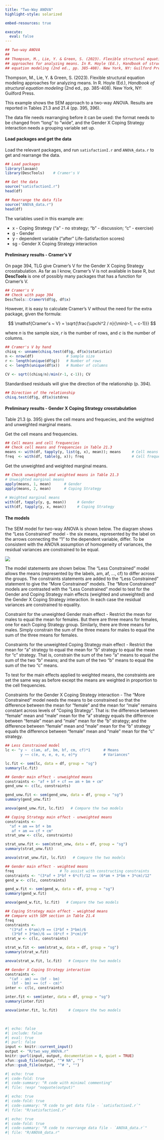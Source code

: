 ```yaml
---
title: "Two-Way ANOVA"
highlight-style: solarized

embed-resources: true

execute:
  eval: false
---
```


```{=html}
<style>
.math.display .MathJax {
  font-size: 95% !important;
}
</style>
```

```r
## Two-way ANOVA
##
## Thompson, M., Lie, Y. & Green, S. (2023). Flexible structural equation modeling
## approaches for analyzing means. In R. Hoyle (Ed.), Handbook of structural
## equation modeling (2nd ed., pp. 385-408). New York, NY: Guilford Press.
```

Thompson, M., Lie, Y. & Green, S. (2023). Flexible structural equation modeling approaches for analyzing means. In R. Hoyle (Ed.), *Handbook of structural equation modeling* (2nd ed., pp. 385-408). New York, NY: Guilford Press.


This example shows the SEM approach to a two-way ANOVA. Results are reported in Tables 21.3 and 21.4 (pp. 395, 396).

The data file needs rearranging before it can be used: the format needs to be changed from "long" to "wide", and the Gender X Coping Strategy interaction needs a grouping variable set up.


#### Load packages and get the data

Load the relevant packages, and run `satisfactionI.r` and `ANOVA_data.r` to get and rearrange the data.

```r
## Load packages
library(lavaan)
library(DescTools)    # Cramer's V

## Get the data
source("satisfactionI.r")
head(df)

## Rearrange the data file
source("ANOVA_data.r")
head(df)
```

The variables used in this example are:

 - x - Coping Strategy ("a" - no strategy; "b" - discussion; "c" - exercise)
 - g - Gender
 - y - dependent variable ("after" Life-Satisfaction scores)
 - sg - Gender X Coping Strategy interaction


#### Preliminary results - Cramer's V

On page 394, TLG give Cramer's V for the Gender X Coping Strategy crosstabulation. As far as I know, Cramer's V is not available in base R, but **DescTools** is one of possibly many packages that has a function for Cramer's V.

```r
## Cramer's V
## Check with page 394
DescTools::CramerV(df$g, df$x)
```

However, it is easy to calculate Cramer's V without the need for the extra package, given the formula:

$$
 \mathsf{Cramer's ~ V} = \sqrt{\frac{\upchi^2 / n}{\min(r-1, ~ c-1)}}
$$

where $n$ is the sample size, $r$ is the number of rows, and $c$ is the number of columns.

```r
## Cramer's V by hand
chisq <- unname(chisq.test(df$g, df$x)$statistic)
n <- nrow(df)               # Sample size
r <- length(unique(df$g))   # Number of rows
c <- length(unique(df$x))   # Number of columns

CV <- sqrt((chisq/n)/min(r-1, c-1)); CV
```

Standardised residuals will give the direction of the relationship (p. 394).

```r
## Direction of the relationship
chisq.test(df$g, df$x)$stdres
```


#### Preliminary results - Gender X Coping Strategy crosstabulation

Table 21.3 (p. 395) gives the cell means and frequecies, and the weighted and unweighted marginal means.

Get the cell means and frequencies.

```r
## Cell means and cell frequencies
## Check cell means and frequencies in Table 21.3
means <- with(df, tapply(y, list(g, x), mean)); means     # Cell means
freq  <- with(df, table(g, x)); freq                      # Cell frequencies
```

Get the unweighted and weighted marginal means.

```r
## Check unweighted and weighted means in Table 21.3
# Unweighted marginal means
apply(means, 1, mean)      # Gender
apply(means, 2, mean)      # Coping Strategy
 
# Weighted marginal means
with(df, tapply(y, g, mean))     # Gender
with(df, tapply(y, x, mean))     # Coping Strategy
```


#### The models

The SEM model for two-way ANOVA is shown below. The diagram shows the "Less Constrained" model - the six means, represented by the label on the arrows connecting the "1" to the dependent variable, differ. To be consistent with the ANOVA assumption of homogeneity of variances, the residual variances are constrained to be equal.

![](../../Drawing_SEMs/Green_2023/two_way_ANOVA.svg){fig-align="center"}

The model statements are shown below. The "Less Constrained" model allows the means (represented by the labels, am, af, ..., cf) to differ across the groups. The constraints statements are added to the "Less Constrained" statement to give the "More Constrained" models. The "More Constrained" models are contrasted with the "Less Constrained" model to test for the Gender and Coping Strategy main effects (weighted and unweighted) and the Gender X Coping Strategy interaction. In each case the residual variances are constrained to equality.

Constraint for the unweighted Gender main effect - Restrict the mean for males to equal the mean for females. But there are three means for females, one for each Coping Strategy group. Similarly, there are three means for males. Simply constrain the sum of the three means for males to equal the sum of the three means for females.

Constraints for the unweighted Coping Strategy main effect - Restrict the mean for "a" strategy to equal the mean for "b" strategy to equal the mean for "c" strategy. That is, constrain the sum of the two "a" means to equal the sum of the two "b" means; and the sum of the two "b" means to equal the sum of the two "c" means.

To test for the main effects applied to weighted means, the constraints are set the same way as before except the means are weighted in proportion to the cell frequencies.

Constraints for the Gender X Coping Strategy interaction - The "More Constrained" model needs the means to be constrained so that the difference between the mean for "female" and the mean for "male" remains constant across levels of "Coping Strategy". That is: the difference between "female" mean and "male" mean for the "a" strategy equals the difference between "female" mean and "male" mean for the "b" strategy; and the difference between "female" mean and "male" mean for the "b" strategy equals the difference between "female" mean and "male" mean for the "c" strategy.


```r
## Less Constrained model
lc <- "y ~  c(am, af, bm, bf, cm, cf)*1      # Means
       y ~~ c(e, e, e, e, e, e)*y            # Variances"

lc.fit <- sem(lc, data = df, group = "sg")
summary(lc.fit)

## Gender main effect - unweighted means
constraints <- "af + bf + cf == am + bm + cm"
gend_unw <- c(lc, constraints)

gend_unw.fit <- sem(gend_unw, data = df, group = "sg")
summary(gend_unw.fit)

anova(gend_unw.fit, lc.fit)   # Compare the two models

## Coping Strategy main effect - unweighted means
constraints <- 
  "af + am == bf + bm 
   af + am == cf + cm"
strat_unw <- c(lc, constraints)

strat_unw.fit <- sem(strat_unw, data = df, group = "sg")
summary(strat_unw.fit)

anova(strat_unw.fit, lc.fit)   # Compare the two models

## Gender main effect - weighted means
freq                     # To assist with constructing constraints
constraints <- "(3*af + 3*bf + 6*cf)/12 == (6*am + 3*bm + 3*cm)/12"
gend_w <- c(lc, constraints)

gend_w.fit <- sem(gend_w, data = df, group = "sg")
summary(gend_w.fit)

anova(gend_w.fit, lc.fit)   # Compare the two models

## Coping Strategy main effect - weighted means
## Compare with SEM section in Table 21.4
freq
constraints <- 
  "(3*af + 6*am)/9 == (3*bf + 3*bm)/6 
   (3*bf + 3*bm)/6 == (6*cf + 3*cm)/9"
strat_w <- c(lc, constraints)

strat_w.fit <- sem(strat_w, data = df, group = "sg")
summary(strat_w.fit)

anova(strat_w.fit, lc.fit)   # Compare the two models

## Gender X Coping Strategy interaction
constraints <- 
  "(af - am) == (bf - bm)
   (bf - bm) == (cf - cm)"
inter <- c(lc, constraints)

inter.fit <- sem(inter, data = df, group = "sg")
summary(inter.fit)

anova(inter.fit, lc.fit)     # Compare the two models
```

<br />

```r
#| echo: false
#| include: false
#| eval: true
#| purl: false
input <- knitr::current_input()
output <- "R/two_way_ANOVA.r"
knitr::purl(input, output, documentation = 0, quiet = TRUE)
xfun::gsub_file(output, "^# NA", "")
xfun::gsub_file(output, "^# ", "")
```

```r
#| echo: true
#| code-fold: true
#| code-summary: "R code with minimal commenting"
#| file: !expr "noquote(output)"
```

```r
#| echo: true
#| code-fold: true
#| code-summary: "R code to get data file - `satisfactionI.r`"
#| file: "R/satisfactionI.r"
```  

```r
#| echo: true
#| code-fold: true
#| code-summary: "R code to rearrange data file - `ANOVA_data.r`"
#| file: "R/ANOVA_data.r"
```